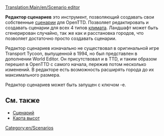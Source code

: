 [[Translation:Main/en/Scenario editor]]
{{en/-}}{{ru/Оглавление}}

'''Редактор сценариев''' это инструмент, позволяющий создавать свои собственные [[Main/ru/Сценарий|сценарии]] для OpenTTD. Позволяет редактировать и создавать сценарии для всех 4 типов [[Main/ru/Климат|климата]]. Ландшафт может быть сгенерирован случайно, так же как и расстановка городов, что позволяет достаточно просто создавать сценарии.

Редактор сценариев изначально не существовал в оригинальной игре Transport Tycoon, выпущенной в 1994, но был представлен в дополнении World Editor. Он присутствовал и в TTD, и таким образом перешел в OpenTTD с самого начала, пережив потом несколько изменений. 
В редакторе есть возможность расширять города до их максимального размера. 

Редактор сценариев может быть запущен с ключом -e.

==См. также==
* [[Main/ru/Сценарий|Сценарий]]
* [[Main/ru/Карта высот|Карта высот]]

[[Category:en/Scenarios]]